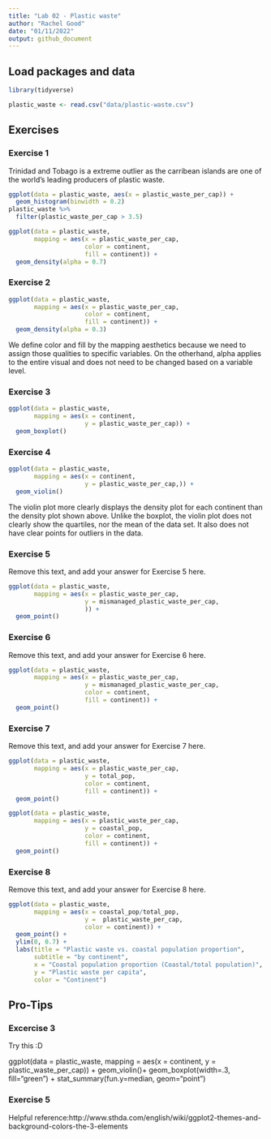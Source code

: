 ```yaml
---
title: "Lab 02 - Plastic waste"
author: "Rachel Good"
date: "01/11/2022"
output: github_document
---
```


## Load packages and data

```r
library(tidyverse) 
```

```r
plastic_waste <- read.csv("data/plastic-waste.csv")
```

## Exercises

### Exercise 1

Trinidad and Tobago is a extreme outlier as the carribean islands are one of the world's leading producers of plastic waste.

```r
ggplot(data = plastic_waste, aes(x = plastic_waste_per_cap)) +
  geom_histogram(binwidth = 0.2)
plastic_waste %>%
  filter(plastic_waste_per_cap > 3.5)

```

```r
ggplot(data = plastic_waste, 
       mapping = aes(x = plastic_waste_per_cap, 
                     color = continent,
                     fill = continent)) +
  geom_density(alpha = 0.7)
```

### Exercise 2

```r
ggplot(data = plastic_waste, 
       mapping = aes(x = plastic_waste_per_cap, 
                     color = continent,
                     fill = continent)) +
  geom_density(alpha = 0.3)
```

We define color and fill by the mapping aesthetics because we need to assign those qualities to specific variables. On the otherhand, alpha applies to the entire visual and does not need to be changed based on a variable level. 

### Exercise 3
```r
ggplot(data = plastic_waste, 
       mapping = aes(x = continent, 
                     y = plastic_waste_per_cap)) +
  geom_boxplot()
```


### Exercise 4

```r
ggplot(data = plastic_waste, 
       mapping = aes(x = continent,
                     y = plastic_waste_per_cap,)) +
  geom_violin()
```

The violin plot more clearly displays the density plot for each continent than the density plot shown above. Unlike the boxplot, the violin plot does not clearly show the quartiles, nor the mean of the data set. It also does not have clear points for outliers in the data.


### Exercise 5

Remove this text, and add your answer for Exercise 5 here.

```r
ggplot(data = plastic_waste, 
       mapping = aes(x = plastic_waste_per_cap,
                     y = mismanaged_plastic_waste_per_cap,
                     )) +
  geom_point()
```

### Exercise 6

Remove this text, and add your answer for Exercise 6 here.

```r
ggplot(data = plastic_waste, 
       mapping = aes(x = plastic_waste_per_cap,
                     y = mismanaged_plastic_waste_per_cap,
                     color = continent,
                     fill = continent)) +
  geom_point()
```

### Exercise 7

Remove this text, and add your answer for Exercise 7 here.

```r
ggplot(data = plastic_waste, 
       mapping = aes(x = plastic_waste_per_cap,
                     y = total_pop,
                     color = continent,
                     fill = continent)) +
  geom_point()
```

```r
ggplot(data = plastic_waste, 
       mapping = aes(x = plastic_waste_per_cap,
                     y = coastal_pop,
                     color = continent,
                     fill = continent)) +
  geom_point()
```

### Exercise 8

Remove this text, and add your answer for Exercise 8 here.

```r
ggplot(data = plastic_waste, 
       mapping = aes(x = coastal_pop/total_pop,
                     y =  plastic_waste_per_cap,
                     color = continent)) +
  geom_point() +
  ylim(0, 0.7) +
  labs(title = "Plastic waste vs. coastal population proportion",
       subtitle = "by continent",
       x = "Coastal population proportion (Coastal/total population)",
       y = "Plastic waste per capita",
       color = "Continent")
```

## Pro-Tips

### Excercise 3

Try this :D

ggplot(data = plastic_waste, 
       mapping = aes(x = continent, 
                     y = plastic_waste_per_cap)) +
  geom_violin()+
  geom_boxplot(width=.3, fill="green") +
  stat_summary(fun.y=median, geom="point") 
  
### Exercise 5 

Helpful reference:http://www.sthda.com/english/wiki/ggplot2-themes-and-background-colors-the-3-elements



